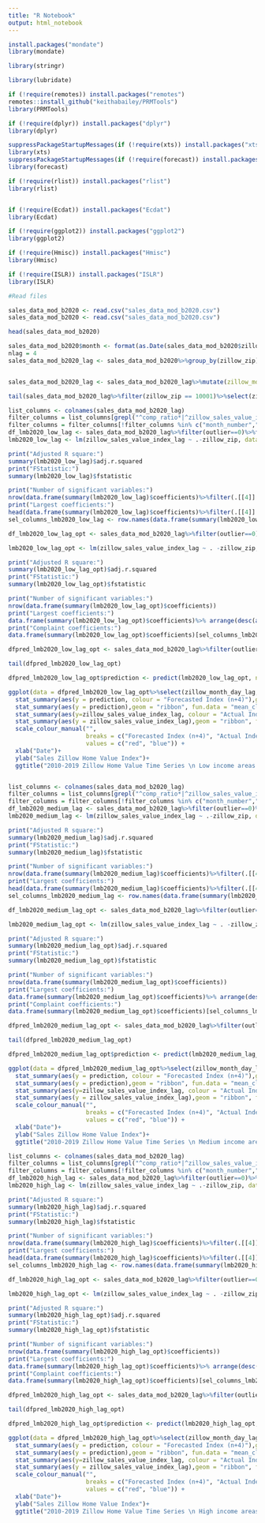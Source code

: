 ---
title: "R Notebook"
output: html_notebook
---


```{r}

install.packages("mondate")
library(mondate)

library(stringr)

library(lubridate)

if (!require(remotes)) install.packages("remotes")
remotes::install_github("keithabailey/PRMTools")
library(PRMTools)

if (!require(dplyr)) install.packages("dplyr")
library(dplyr)

suppressPackageStartupMessages(if (!require(xts)) install.packages("xts"))
library(xts)
suppressPackageStartupMessages(if (!require(forecast)) install.packages("forecast") )
library(forecast)

if (!require(rlist)) install.packages("rlist")
library(rlist)


if (!require(Ecdat)) install.packages("Ecdat")
library(Ecdat)

if (!require(ggplot2)) install.packages("ggplot2")
library(ggplot2)

if (!require(Hmisc)) install.packages("Hmisc")
library(Hmisc)

if (!require(ISLR)) install.packages("ISLR")
library(ISLR)
```

```{r}
#Read files

sales_data_mod_b2020 <- read.csv("sales_data_mod_b2020.csv")
sales_data_mod_b2020 <- read.csv("sales_data_mod_b2020.csv")

head(sales_data_mod_b2020)

```


```{r}
sales_data_mod_b2020$month <- format(as.Date(sales_data_mod_b2020$zillow_month_day),"%m")
nlag = 4
sales_data_mod_b2020_lag <- sales_data_mod_b2020%>%group_by(zillow_zip)%>%arrange(desc(zillow_month_day))%>%mutate(zillow_sales_value_index_lag = lag(zillow_sales_value_index, n = nlag),zillow_month_day_lag = lag(zillow_month_day, n = nlag))


sales_data_mod_b2020_lag <- sales_data_mod_b2020_lag%>%mutate(zillow_month_day_lag = ifelse(!is.na(zillow_sales_value_index_lag), zillow_month_day_lag, format(ceiling_date(as.Date(zillow_month_day), "month") + months(nlag) - days(1),"%Y-%m-%d") ))%>%arrange(zillow_zip,zillow_month_day)

tail(sales_data_mod_b2020_lag%>%filter(zillow_zip == 10001)%>%select(zillow_month_day,zillow_month_day_lag,zillow_sales_value_index,zillow_sales_value_index_lag, outlier),nlag*2)


```

```{r}
list_columns <- colnames(sales_data_mod_b2020_lag)
filter_columns = list_columns[grepl("^comp_ratio*|^zillow_sales_value_index|var_zip|^month", list_columns)]
filter_columns = filter_columns[!filter_columns %in% c("month_number","zillow_sales_value_index")]
df_lmb2020_low_lag <- sales_data_mod_b2020_lag%>%filter(outlier==0)%>%filter(income_group=="low")%>%filter(!is.na(zillow_sales_value_index_lag))%>%select(filter_columns)
lmb2020_low_lag <- lm(zillow_sales_value_index_lag ~ .-zillow_zip, data=df_lmb2020_low_lag)  

print("Adjusted R square:")
summary(lmb2020_low_lag)$adj.r.squared
print("FStatistic:")
summary(lmb2020_low_lag)$fstatistic

print("Number of significant variables:")
nrow(data.frame(summary(lmb2020_low_lag)$coefficients)%>%filter(.[[4]] <0.05))
print("Largest coefficients:")
head(data.frame(summary(lmb2020_low_lag)$coefficients)%>%filter(.[[4]] <0.05)%>% arrange(desc(abs(Estimate))),20)
sel_columns_lmb2020_low_lag <- row.names(data.frame(summary(lmb2020_low_lag)$coefficients)%>%filter(.[[4]] <0.05))

```

```{r}
df_lmb2020_low_lag_opt <- sales_data_mod_b2020_lag%>%filter(outlier==0)%>%filter(income_group=="low")%>%filter(!is.na(zillow_sales_value_index_lag))%>%select(c(sel_columns_lmb2020_low_lag[!grepl("var_zip|^month|*Intercept*",sel_columns_lmb2020_low_lag)],var_zip,month,zillow_sales_value_index_lag,zillow_month_day_lag))

lmb2020_low_lag_opt <- lm(zillow_sales_value_index_lag ~ . -zillow_zip, data=df_lmb2020_low_lag_opt%>%select(!zillow_month_day_lag))

print("Adjusted R square:")
summary(lmb2020_low_lag_opt)$adj.r.squared
print("FStatistic:")
summary(lmb2020_low_lag_opt)$fstatistic

print("Number of significant variables:")
nrow(data.frame(summary(lmb2020_low_lag_opt)$coefficients))
print("Largest coefficients:")
data.frame(summary(lmb2020_low_lag_opt)$coefficients)%>% arrange(desc(abs(Estimate)))
print("Complaint coefficients:")
data.frame(summary(lmb2020_low_lag_opt)$coefficients)[sel_columns_lmb2020_low_lag[grepl("comp_ratio|Intercept",sel_columns_lmb2020_low_lag)],]%>% arrange(desc(abs(Estimate)))

dfpred_lmb2020_low_lag_opt <- sales_data_mod_b2020_lag%>%filter(outlier==0)%>%filter(income_group=="low")%>%select(c(sel_columns_lmb2020_low_lag[!grepl("var_zip|^month|*Intercept*",sel_columns_lmb2020_low_lag)],var_zip,month,zillow_sales_value_index_lag,zillow_month_day_lag))

tail(dfpred_lmb2020_low_lag_opt)

dfpred_lmb2020_low_lag_opt$prediction <- predict(lmb2020_low_lag_opt, newdata=dfpred_lmb2020_low_lag_opt%>%select(!zillow_month_day_lag))

ggplot(data = dfpred_lmb2020_low_lag_opt%>%select(zillow_month_day_lag, prediction, zillow_sales_value_index_lag),aes(x = as.Date(zillow_month_day_lag))) + 
  stat_summary(aes(y = prediction, colour = "Forecasted Index (n+4)"),geom = "line", fun = "mean", size= 1) +
  stat_summary(aes(y = prediction),geom = "ribbon", fun.data = "mean_cl_normal", alpha = 0.1,fill = "red") +
  stat_summary(aes(y=zillow_sales_value_index_lag, colour = "Actual Index"), geom = "line", fun = "mean", size= 1) +
  stat_summary(aes(y = zillow_sales_value_index_lag),geom = "ribbon", fun.data = "mean_cl_normal", alpha = 0.1,fill = "blue") +
  scale_colour_manual("", 
                      breaks = c("Forecasted Index (n+4)", "Actual Index"),
                      values = c("red", "blue")) +
  xlab("Date")+
  ylab("Sales Zillow Home Value Index")+
  ggtitle("2010-2019 Zillow Home Value Time Series \n Low income areas - Forecast (n+4) vs Predicted")



```

```{r}
list_columns <- colnames(sales_data_mod_b2020_lag)
filter_columns = list_columns[grepl("^comp_ratio*|^zillow_sales_value_index|var_zip|^month", list_columns)]
filter_columns = filter_columns[!filter_columns %in% c("month_number","zillow_sales_value_index")]
df_lmb2020_medium_lag <- sales_data_mod_b2020_lag%>%filter(outlier==0)%>%filter(income_group=="medium")%>%filter(!is.na(zillow_sales_value_index_lag))%>%select(filter_columns)
lmb2020_medium_lag <- lm(zillow_sales_value_index_lag ~ .-zillow_zip, data=df_lmb2020_medium_lag)  

print("Adjusted R square:")
summary(lmb2020_medium_lag)$adj.r.squared
print("FStatistic:")
summary(lmb2020_medium_lag)$fstatistic

print("Number of significant variables:")
nrow(data.frame(summary(lmb2020_medium_lag)$coefficients)%>%filter(.[[4]] <0.05))
print("Largest coefficients:")
head(data.frame(summary(lmb2020_medium_lag)$coefficients)%>%filter(.[[4]] <0.05)%>% arrange(desc(abs(Estimate))),20)
sel_columns_lmb2020_medium_lag <- row.names(data.frame(summary(lmb2020_medium_lag)$coefficients)%>%filter(.[[4]] <0.05))

```


```{r}
df_lmb2020_medium_lag_opt <- sales_data_mod_b2020_lag%>%filter(outlier==0)%>%filter(income_group=="medium")%>%filter(!is.na(zillow_sales_value_index_lag))%>%select(c(sel_columns_lmb2020_medium_lag[!grepl("var_zip|^month|*Intercept*",sel_columns_lmb2020_medium_lag)],var_zip,month,zillow_sales_value_index_lag,zillow_month_day_lag))

lmb2020_medium_lag_opt <- lm(zillow_sales_value_index_lag ~ . -zillow_zip, data=df_lmb2020_medium_lag_opt%>%select(!zillow_month_day_lag))

print("Adjusted R square:")
summary(lmb2020_medium_lag_opt)$adj.r.squared
print("FStatistic:")
summary(lmb2020_medium_lag_opt)$fstatistic

print("Number of significant variables:")
nrow(data.frame(summary(lmb2020_medium_lag_opt)$coefficients))
print("Largest coefficients:")
data.frame(summary(lmb2020_medium_lag_opt)$coefficients)%>% arrange(desc(abs(Estimate)))
print("Complaint coefficients:")
data.frame(summary(lmb2020_medium_lag_opt)$coefficients)[sel_columns_lmb2020_medium_lag[grepl("comp_ratio|Intercept",sel_columns_lmb2020_medium_lag)],]%>% arrange(desc(abs(Estimate)))

dfpred_lmb2020_medium_lag_opt <- sales_data_mod_b2020_lag%>%filter(outlier==0)%>%filter(income_group=="medium")%>%filter(var_zip != "_11366")%>%select(c(sel_columns_lmb2020_medium_lag[!grepl("var_zip|^month|*Intercept*",sel_columns_lmb2020_medium_lag)],var_zip,month,zillow_sales_value_index_lag,zillow_month_day_lag))

tail(dfpred_lmb2020_medium_lag_opt)

dfpred_lmb2020_medium_lag_opt$prediction <- predict(lmb2020_medium_lag_opt, newdata=dfpred_lmb2020_medium_lag_opt%>%select(!zillow_month_day_lag))

ggplot(data = dfpred_lmb2020_medium_lag_opt%>%select(zillow_month_day_lag, prediction, zillow_sales_value_index_lag),aes(x = as.Date(zillow_month_day_lag))) + 
  stat_summary(aes(y = prediction, colour = "Forecasted Index (n+4)"),geom = "line", fun = "mean", size= 1) +
  stat_summary(aes(y = prediction),geom = "ribbon", fun.data = "mean_cl_normal", alpha = 0.1,fill = "red") +
  stat_summary(aes(y=zillow_sales_value_index_lag, colour = "Actual Index"), geom = "line", fun = "mean", size= 1) +
  stat_summary(aes(y = zillow_sales_value_index_lag),geom = "ribbon", fun.data = "mean_cl_normal", alpha = 0.1,fill = "blue") +
  scale_colour_manual("", 
                      breaks = c("Forecasted Index (n+4)", "Actual Index"),
                      values = c("red", "blue")) +
  xlab("Date")+
  ylab("Sales Zillow Home Value Index")+
  ggtitle("2010-2019 Zillow Home Value Time Series \n Medium income areas - Forecast (n+4) vs Predicted")


```


```{r}
list_columns <- colnames(sales_data_mod_b2020_lag)
filter_columns = list_columns[grepl("^comp_ratio*|^zillow_sales_value_index|var_zip|^month", list_columns)]
filter_columns = filter_columns[!filter_columns %in% c("month_number","zillow_sales_value_index")]
df_lmb2020_high_lag <- sales_data_mod_b2020_lag%>%filter(outlier==0)%>%filter(income_group=="high")%>%filter(!is.na(zillow_sales_value_index_lag))%>%select(filter_columns)
lmb2020_high_lag <- lm(zillow_sales_value_index_lag ~ .-zillow_zip, data=df_lmb2020_high_lag)  

print("Adjusted R square:")
summary(lmb2020_high_lag)$adj.r.squared
print("FStatistic:")
summary(lmb2020_high_lag)$fstatistic

print("Number of significant variables:")
nrow(data.frame(summary(lmb2020_high_lag)$coefficients)%>%filter(.[[4]] <0.05))
print("Largest coefficients:")
head(data.frame(summary(lmb2020_high_lag)$coefficients)%>%filter(.[[4]] <0.05)%>% arrange(desc(abs(Estimate))),20)
sel_columns_lmb2020_high_lag <- row.names(data.frame(summary(lmb2020_high_lag)$coefficients)%>%filter(.[[4]] <0.05))

```


```{r}
df_lmb2020_high_lag_opt <- sales_data_mod_b2020_lag%>%filter(outlier==0)%>%filter(income_group=="high")%>%filter(!is.na(zillow_sales_value_index_lag))%>%select(c(sel_columns_lmb2020_high_lag[!grepl("var_zip|^month|*Intercept*",sel_columns_lmb2020_high_lag)],var_zip,month,zillow_sales_value_index_lag,zillow_month_day_lag))

lmb2020_high_lag_opt <- lm(zillow_sales_value_index_lag ~ . -zillow_zip, data=df_lmb2020_high_lag_opt%>%select(!zillow_month_day_lag))

print("Adjusted R square:")
summary(lmb2020_high_lag_opt)$adj.r.squared
print("FStatistic:")
summary(lmb2020_high_lag_opt)$fstatistic

print("Number of significant variables:")
nrow(data.frame(summary(lmb2020_high_lag_opt)$coefficients))
print("Largest coefficients:")
data.frame(summary(lmb2020_high_lag_opt)$coefficients)%>% arrange(desc(abs(Estimate)))
print("Complaint coefficients:")
data.frame(summary(lmb2020_high_lag_opt)$coefficients)[sel_columns_lmb2020_high_lag[grepl("comp_ratio|Intercept",sel_columns_lmb2020_high_lag)],]%>% arrange(desc(abs(Estimate)))

dfpred_lmb2020_high_lag_opt <- sales_data_mod_b2020_lag%>%filter(outlier==0)%>%filter(income_group=="high")%>%select(c(sel_columns_lmb2020_high_lag[!grepl("var_zip|^month|*Intercept*",sel_columns_lmb2020_high_lag)],var_zip,month,zillow_sales_value_index_lag,zillow_month_day_lag))

tail(dfpred_lmb2020_high_lag_opt)

dfpred_lmb2020_high_lag_opt$prediction <- predict(lmb2020_high_lag_opt, newdata=dfpred_lmb2020_high_lag_opt%>%select(!zillow_month_day_lag))

ggplot(data = dfpred_lmb2020_high_lag_opt%>%select(zillow_month_day_lag, prediction, zillow_sales_value_index_lag),aes(x = as.Date(zillow_month_day_lag))) + 
  stat_summary(aes(y = prediction, colour = "Forecasted Index (n+4)"),geom = "line", fun = "mean", size= 1) +
  stat_summary(aes(y = prediction),geom = "ribbon", fun.data = "mean_cl_normal", alpha = 0.1,fill = "red") +
  stat_summary(aes(y=zillow_sales_value_index_lag, colour = "Actual Index"), geom = "line", fun = "mean", size= 1) +
  stat_summary(aes(y = zillow_sales_value_index_lag),geom = "ribbon", fun.data = "mean_cl_normal", alpha = 0.1,fill = "blue") +
  scale_colour_manual("", 
                      breaks = c("Forecasted Index (n+4)", "Actual Index"),
                      values = c("red", "blue")) +
  xlab("Date")+
  ylab("Sales Zillow Home Value Index")+
  ggtitle("2010-2019 Zillow Home Value Time Series \n High income areas - Forecast (n+4) vs Predicted")

```



